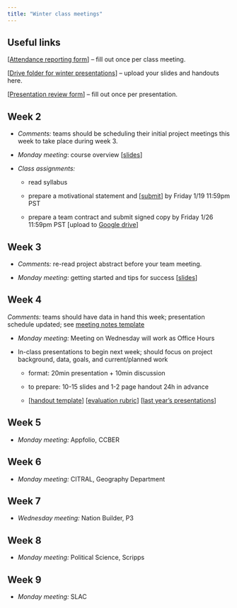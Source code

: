 ```yaml
---
title: "Winter class meetings"
---
```




## Useful links

\[[Attendance reporting form](https://forms.gle/ZATEuvYo9SL7xorB9)\] -- fill out once per class meeting.

\[[Drive folder for winter presentations](https://drive.google.com/drive/folders/1xTPjyWxbpocfB7D1fAKRufoQMER-yGRp?usp=drive_link)\] -- upload your slides and handouts here.

\[[Presentation review form](https://forms.gle/Wi3dy8o6JqtXqkrK8)\] -- fill out once per presentation.

## Week 2

-   *Comments:* teams should be scheduling their initial project meetings this week to take place during week 3.

-   *Monday meeting*: course overview \[[slides](slides/week1-intro.qmd)\]

-   *Class assignments:*

    -   read syllabus

    -   prepare a motivational statement and \[[submit](https://forms.gle/jBEY9jY7DiPaRCau5)\] by Friday 1/19 11:59pm PST

    -   prepare a team contract and submit signed copy by Friday 1/26 11:59pm PST \[upload to [Google drive](https://drive.google.com/drive/folders/18BkjRAE1Lpi2GWq5CmJWn3RaY9ZgWJ4v?usp=drive_link)\]

## Week 3


-   *Comments:* re-read project abstract before your team meeting.

-   *Monday meeting:* getting started and tips for success \[[slides](https://docs.google.com/presentation/d/1xAnI-zn-JYmTb5kPhq22oDuKcT4buvBbRFtpsyN2l_o/edit?usp=sharing)\]

## Week 4

*Comments:* teams should have data in hand this week; presentation schedule updated; see [meeting notes template](https://docs.google.com/document/d/11UeFtk0THbnZDHakAzzOrZk44Tzc2wJeK5Kh70MM6vc/edit?usp=drive_link)

-   *Monday meeting:* Meeting on Wednesday will work as Office Hours

-   In-class presentations to begin next week; should focus on project background, data, goals, and current/planned work

    -   format: 20min presentation + 10min discussion

    -   to prepare: 10-15 slides and 1-2 page handout 24h in advance

    -   \[[handout template](https://docs.google.com/document/d/1lBQRokPd1LWcaJwp_IMOkbNJX_YFYruHhm-fgbXyPjY/edit?usp=drive_link)\] \[[evaluation rubric](https://docs.google.com/document/d/1ojWXDZaX01TWhmRH6jj3ErtZefD44nZLOs1srr8LJ70/edit?usp=drive_link)\] \[[last year's presentations](https://drive.google.com/drive/folders/1yeuKF0rFvqbR_XvfSSN1KEdC2dgfnbeE?usp=drive_link)\]


## Week 5



-   *Monday meeting:* Appfolio, CCBER 

## Week 6


-   *Monday meeting:* CITRAL, Geography Department  

## Week 7


-   *Wednesday meeting:* Nation Builder, P3


## Week 8



-   *Monday meeting:* Political Science, Scripps

## Week 9



-   *Monday meeting:* SLAC 
